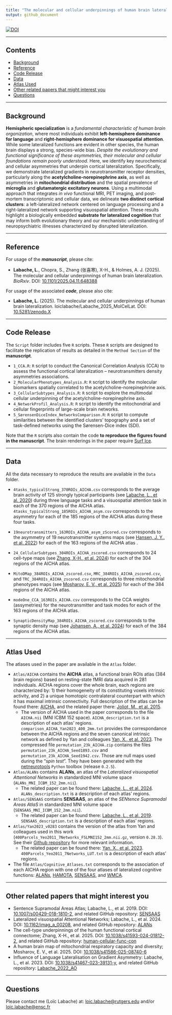 ```yaml
---
title: "The molecular and cellular underpinnings of human brain lateralization" 
output: github_document
---
```


[![DOI](https://zenodo.org/badge/X.svg)](https://zenodo.org/doi/10.5281/zenodo.X)

------------------------------------------------------------------------

## Contents

- [Background](#background)
- [Reference](#reference)
- [Code Release](#code-release)
- [Data](#data)
- [Atlas Used](#atlas-used)
- [Other related papers that might interest you](#other-related-papers-that-might-interest-you)
- [Questions](#questions)

------------------------------------------------------------------------

## Background

**Hemispheric specialization** is a *fundamental characteristic of human brain organization*, where most individuals exhibit **left-hemisphere dominance for language** and **right-hemisphere dominance for visuospatial attention**. While some lateralized functions are evident in other species, the human brain displays a strong, species-wide bias. *Despite the evolutionary and functional significance of these asymmetries, their molecular and cellular foundations remain poorly understood*. Here, we identify key neurochemical and cellular asymmetries that underpin cortical lateralization. Specifically, we demonstrate lateralized gradients in neurotransmitter receptor densities, particularly along the **acetylcholine-norepinephrine axis**, as well as asymmetries in **mitochondrial distribution** and the spatial prevalence of **microglia** and **glutamatergic excitatory neurons**. Using a multimodal approach that integrates *in vivo* functional MRI, PET imaging, and post-mortem transcriptomic and cellular data, we delineate **two distinct cortical clusters**: a left-lateralized network centered on language processing and a right-lateralized network supporting visuospatial attention. These results highlight a biologically embedded **substrate for lateralized cognition** that may inform both evolutionary theory and our mechanistic understanding of neuropsychiatric illnesses characterized by disrupted lateralization.

------------------------------------------------------------------------

## Reference

For usage of the ***manuscript***, please cite:

-   **Labache, L.**, Chopra, S., Zhang (张喜寒), X-H., & Holmes, A. J. (2025). The molecular and cellular underpinnings of human brain lateralization. *BioRxiv*. DOI: [10.1101/2025.04.11.648388](https://doi.org/10.1101/2025.04.11.648388)

For usage of the associated ***code***, please also cite:

-   **Labache, L.** (2025). The molecular and cellular underpinnings of human brain lateralization. loiclabache/Labache_2025_MolCelLat. DOI: [10.5281/zenodo.X](https://zenodo.org/doi/10.5281/zenodo.X)

------------------------------------------------------------------------

## Code Release

The `Script` folder includes five `R` scripts. These `R` scripts are designed to facilitate the replication of results as detailed in the `Method Section` of the **manuscript**.

-   `1_CCA.R`: `R` script to conduct the Canonical Correlation Analysis (CCA) to assess the functional cortical lateralization – neurotransmitters density asymmetries associations.
-   `2_MolecularPhenotypes_Analysis.R`: `R` script to identify the molecular biomarkers spatially correlated to the acetylcholine-norepinephrine axis.
-   `3_CellularSubtypes_Analysis.R`: `R` script to explore the multimodal cellular underpinning of the acetylcholine-norepinephrine axis.
-   `4_NetworkProfil_Analysis.R`: `R` script to identify the mitochondrial and cellular fingerprints of large-scale brain networks.
-   `5_SørensenDiceIndex_NetworksComparison.R`: `R` script to compute similarities between the identified clusters’ topography and a set of task-defined networks using the Sørensen-Dice index (SDI).

Note that the `R` scripts also contain the code **to reproduce the figures found in the manuscript**. The brain renderings in the paper require [Surf Ice](https://www.nitrc.org/projects/surfice/).

------------------------------------------------------------------------

## Data

All the data necessary to reproduce the results are available in the `Data` folder.

-   `4tasks_typicalStrong_370ROIs_AICHA.csv` corresponds to the average brain activity of 125 strongly typical participants (see [Labache, L., et al. 2020](https://doi.org/10.7554/eLife.58722)) during three language tasks and a visuospatial attention task in each of the 370 regions of the AICHA atlas. `4tasks_typicalStrong_185ROIs_AICHA_asym.csv` corresponds to the asymmetry for each of the 185 regions of the AICHA atlas during these four tasks.

-   `19neurotransmitters_163ROIs_AICHA_asym_zScored.csv` corresponds to the asymmetry of 19 neurotransmitter systems maps (see [Hansen, J. Y., et al. 2022](https://doi.org/10.1038/s41593-022-01186-3)) for each of the 163 regions of the AICHA atlas .

-   `24_CellularSubtypes_304ROIs_AICHA_zscored.csv` corresponds to 24 cell-type maps (see [Zhang, X-H., et al. 2024](https://doi.org/10.1038/s41593-024-01812-2)) for each of the 304 regions of the AICHA atlas.

-   `MitoDMap_384ROIs_AICHA_zscored.csv`,  `MRC_384ROIs_AICHA_zscored.csv`, and `TRC_384ROIs_AICHA_zscored.csv` corresponds to three mitochondrial phenotypes maps (see [Mosharov, E. V., et al. 2025](https://doi.org/10.1038/s41586-025-08740-6)) for each of the 384 regions of the AICHA atlas.

-   `modeOne_CCA_163ROIs_AICHA.csv` corresponds to the CCA weights (assymetries) for the neurotransmitter and task modes for each of the 163 regions of the AICHA atlas.

-   `SynapticDensityMap_384ROIs_AICHA_zscored.csv` corresponds to the synaptic density map (see [Johansen, A., et al. 2024](https://doi.org/10.1523/JNEUROSCI.1750-23.2024)) for each of the 384 regions of the AICHA atlas.

------------------------------------------------------------------------

## Atlas Used

The atlases used in the paper are available in the `Atlas` folder. 

-   `Atlas/AICHA` contains the **AICHA** atlas, a functional brain ROIs atlas (384 brain regions) based on resting-state fMRI data acquired in 281 individuals. AICHA regions cover the whole brain, each regions are characterized by: 1) their homogeneity of its constituting voxels intrinsic activity, and 2) a unique homotopic contralateral counterpart with which it has maximal intrinsic connectivity. Full description of the atlas can be found there: [AICHA](https://www.gin.cnrs.fr/en/tools/aicha/), and the related paper there: [Joliot, M., et al. 2015](https://doi.org/10.1016/j.jneumeth.2015.07.013).
    -  The version of AICHA used in the paper corresponds to the file `AICHA.nii` (MNI ICBM 152 space). `AICHA_description.txt` is a description of each atlas' regions. `comparison_AICHA_Yan2023_400_2mm.txt` provides the correspondance between the AICHA regions and the seven canonical intrinsic network as defined by Yan and colleagues [Yan, X., et al. 2023](https://doi.org/10.1016/j.neuroimage.2023.120010). The compressed file `permutation_23k_AICHA.zip` contains the files `permutation_23k_AICHA_Seed1893.csv` and `permutation_23k_AICHA_Seed1942.csv`. Those are null maps used during the "*spin test*". They have been generated with the [netneurotools](https://github.com/netneurolab/netneurotools) `Python` toolbox (release `0.2.5`). 

-   `Atlas/ALANs` contains **ALANs**, an atlas of the *Lateralized visuospatial Attentional Networks* in standardized MNI volume space (`ALANs_MNI_ICBM_152_2mm.nii`). 
    -  The related paper can be found there: [Labache, L., et al. 2024](https://doi.org/10.1162/imag_a_00208). `ALANs_description.txt` is a description of each atlas' regions.

-   `Atlas/SENSAAS` contains **SENSAAS**, an atlas of the *SENtence Supramodal Areas AtlaS* in standardized MNI volume space (`SENSAAS_MNI_ICBM_152_2mm.nii`). 
    -  The related paper can be found there: [Labache, L., et al. 2019](https://doi.org/10.1007/s00429-018-1810-2). `SENSAAS_description.txt` is a description of each atlas' regions.

-   `Atlas/Yan2023_v0283` contains the version of the atlas from Yan and colleagues used in this work (`400Parcels_Yeo2011_7Networks_FSLMNI152_2mm.nii.gz`, version `0.28.3`). See their [Github repository](https://github.com/ThomasYeoLab/CBIG/tree/834990110778fe649cb1b9dca3396d6b08b1d4d9/stable_projects/brain_parcellation/Yan2023_homotopic) for more relevant information.
    -  The related paper can be found there: [Yan, X., et al. 2023](https://doi.org/10.1016/j.neuroimage.2023.120010). `400Parcels_Yeo2011_7Networks_LUT.txt` is a description of each atlas' regions.

-   The file `Atlas/Cognitive_Atlases.txt` corresponds to the association of each AICHA region with one of the four atlases of lateralized cognitive functions: [ALANs](https://github.com/loiclabache/ALANs_brainAtlas), [HAMOTA](https://github.com/loiclabache/HAMOTA_brainAtlas), [SENSAAS](https://github.com/loiclabache/SENSAAS_brainAtlas), and [WMCA](https://github.com/loiclabache/WMCA_brainAtlas).

------------------------------------------------------------------------

## Other related papers that might interest you

-   Sentence Supramodal Areas Atlas; Labache, L., et al. 2019. DOI: [10.1007/s00429-018-1810-2](https://doi.org/10.1007/s00429-018-1810-2), and related GitHub repository: [SENSAAS](https://github.com/loiclabache/SENSAAS_brainAtlas)
-   Lateralized visuospatial Attentional Networks; Labache, L., et al. 2024. DOI: [10.1162/imag_a_00208](https://doi.org/10.1162/imag_a_00208), and related GitHub repository: [ALANs](https://github.com/loiclabache/ALANs_brainAtlas)
-   The cell-type underpinnings of the human functional cortical connectome; Zhang, X-H., et al. 2025. DOI: [10.1038/s41593-024-01812-2](https://doi.org/10.1038/s41593-024-01812-2), and related GitHub repository: [human-cellular-func-con](https://github.com/XihanZhang/human-cellular-func-con)
-   A human brain map of mitochondrial respiratory capacity and diversity; Mosharov, E. V., et al. 2025. DOI: [10.1038/s41586-025-08740-6](https://doi.org/10.1038/s41586-025-08740-6)
-   Influence of Language Lateralisation on Gradient Asymmetry: Labache, L., et al. 2023. DOI: [10.1038/s41467-023-39131-y](https://doi.org/10.1038/s41467-023-39131-y), and related GitHub repository: [Labache_2022_AO](https://github.com/loiclabache/Labache_2022_AO)

------------------------------------------------------------------------

## Questions

Please contact me (Loïc Labache) at: [loic.labache\@rutgers.edu](mailto:loic.labache@rutgers.edu){.email} and/or [loic.labache\@ensc.fr](mailto:loic.labache@ensc.fr){.email}
